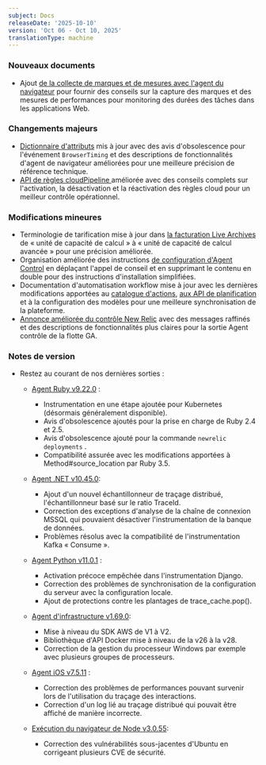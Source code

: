 ```yaml
---
subject: Docs
releaseDate: '2025-10-10'
version: 'Oct 06 - Oct 10, 2025'
translationType: machine
---
```


### Nouveaux documents

* Ajout [de la collecte de marques et de mesures avec l&apos;agent du navigateur](/whats-new/2025/09/whats-new-10-02-browser-marks-and-measures) pour fournir des conseils sur la capture des marques et des mesures de performances pour monitoring des durées des tâches dans les applications Web.

### Changements majeurs

* [Dictionnaire d&apos;attributs](/attribute-dictionary) mis à jour avec des avis d&apos;obsolescence pour l&apos;événement `BrowserTiming` et des descriptions de fonctionnalités d&apos;agent de navigateur améliorées pour une meilleure précision de référence technique.
* [API de règles cloudPipeline ](/docs/new-relic-control/pipeline-control/cloud-rules-api)améliorée avec des conseils complets sur l&apos;activation, la désactivation et la réactivation des règles cloud pour un meilleur contrôle opérationnel.

### Modifications mineures

* Terminologie de tarification mise à jour dans [la facturation Live Archives](/docs/logs/get-started/live-archives-billing) de « unité de capacité de calcul » à « unité de capacité de calcul avancée » pour une précision améliorée.
* Organisation améliorée des instructions [de configuration d&apos;Agent Control](/docs/new-relic-control/agent-control/setup) en déplaçant l&apos;appel de conseil et en supprimant le contenu en double pour des instructions d&apos;installation simplifiées.
* Documentation d&apos;automatisation workflow mise à jour avec les dernières modifications apportées au [catalogue d&apos;actions](/docs/workflow-automation/setup-and-configuration/actions-catalog), [aux API de planification](/docs/workflow-automation/create-a-workflow-automation/start-schedule) et à la configuration des modèles pour une meilleure synchronisation de la plateforme.
* [Annonce améliorée du contrôle New Relic](/whats-new/2025/09/whats-new-30-09-new-relic-control) avec des messages raffinés et des descriptions de fonctionnalités plus claires pour la sortie Agent contrôle de la flotte GA.

### Notes de version

* Restez au courant de nos dernières sorties :

  * [Agent Ruby v9.22.0](/docs/release-notes/agent-release-notes/ruby-release-notes/ruby-agent-9-22-0) :

    * Instrumentation en une étape ajoutée pour Kubernetes (désormais généralement disponible).
    * Avis d&apos;obsolescence ajoutés pour la prise en charge de Ruby 2.4 et 2.5.
    * Avis d&apos;obsolescence ajouté pour la commande `newrelic deployments` .
    * Compatibilité assurée avec les modifications apportées à Method#source\_location par Ruby 3.5.

  * [Agent .NET v10.45.0](/docs/release-notes/agent-release-notes/net-release-notes/net-agent-10-45-0):

    * Ajout d&apos;un nouvel échantillonneur de traçage distribué, l&apos;échantillonneur basé sur le ratio TraceId.
    * Correction des exceptions d&apos;analyse de la chaîne de connexion MSSQL qui pouvaient désactiver l&apos;instrumentation de la banque de données.
    * Problèmes résolus avec la compatibilité de l&apos;instrumentation Kafka « Consume ».

  * [Agent Python v11.0.1](/docs/release-notes/agent-release-notes/python-release-notes/python-agent-110001) :

    * Activation précoce empêchée dans l&apos;instrumentation Django.
    * Correction des problèmes de synchronisation de la configuration du serveur avec la configuration locale.
    * Ajout de protections contre les plantages de trace\_cache.pop().

  * [Agent d&apos;infrastructure v1.69.0](/docs/release-notes/infrastructure-release-notes/infrastructure-agent-release-notes/new-relic-infrastructure-agent-1690):

    * Mise à niveau du SDK AWS de V1 à V2.
    * Bibliothèque d&apos;API Docker mise à niveau de la v26 à la v28.
    * Correction de la gestion du processeur Windows par exemple avec plusieurs groupes de processeurs.

  * [Agent iOS v7.5.11](/docs/release-notes/mobile-release-notes/ios-release-notes/ios-agent-7511) :

    * Correction des problèmes de performances pouvant survenir lors de l&apos;utilisation du traçage des interactions.
    * Correction d&apos;un log lié au traçage distribué qui pouvait être affiché de manière incorrecte.

  * [Exécution du navigateur de Node v3.0.55](/docs/release-notes/synthetics-release-notes/node-browser-runtime-release-notes/node-browser-runtime-3.0.55):

    * Correction des vulnérabilités sous-jacentes d&apos;Ubuntu en corrigeant plusieurs CVE de sécurité.